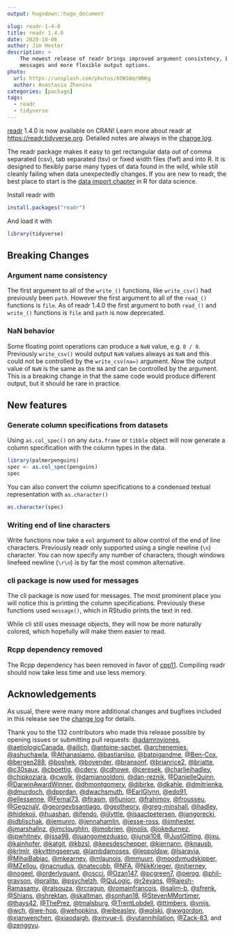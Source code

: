 ```yaml
---
output: hugodown::hugo_document

slug: readr-1-4-0
title: readr 1.4.0
date: 2020-10-06
author: Jim Hester
description: >
    The newest release of readr brings improved argument consistency, better
    messages and more flexible output options.
photo:
  url: https://unsplash.com/photos/XOW1WqrWNKg
  author: Anastasia Zhenina
categories: [package]
tags:
  - readr
  - tidyverse
---
```


[readr](http://readr.tidyverse.org) 1.4.0 is now available on CRAN! Learn more
about readr at <https://readr.tidyverse.org>. Detailed notes are always in the
[change log](https://readr.tidyverse.org/news/index.html#readr-1-4-0).

The readr package makes it easy to get rectangular data out of comma separated
(csv), tab separated (tsv) or fixed width files (fwf) and into R. It
is designed to flexibly parse many types of data found in the wild, while still
cleanly failing when data unexpectedly changes. If you are new to readr, the
best place to start is the [data import
chapter](https://r4ds.had.co.nz/data-import.html) in R for data science.

Install readr with

```r
install.packages("readr")
```

And load it with


```r
library(tidyverse)
```

## Breaking Changes

### Argument name consistency

The first argument to all of the `write_()` functions, like `write_csv()` had previously been `path`.
However the first argument to all of the `read_()` functions is `file`.
As of readr 1.4.0 the first argument to both `read_()` and `write_()` functions is `file` and `path` is now deprecated.

### NaN behavior

Some floating point operations can produce a `NaN` value, e.g. `0 / 0`.
Previously `write_csv()` would output `NaN` values always as `NaN` and this could not be controlled by the `write_csv(na=)` argument.
Now the output value of `NaN` is the same as the `NA` and can be controlled by the argument.
This is a breaking change in that the same code would produce different output, but it should be rare in practice.

## New features

### Generate column specifications from datasets

Using `as.col_spec()` on any `data.frame` or `tibble` object will now generate a column specification with the column types in the data.

```r
library(palmerpenguins)
spec <- as.col_spec(penguins)
spec
```

You can also convert the column specifications to a condensed textual representation with `as.character()`

```r
as.character(spec)
```

### Writing end of line characters

Write functions now take a `eol` argument to allow control of the end of line characters.
Previously readr only supported using a single newline (`\n`) character.
You can now specify any number of characters, though windows linefeed newline (`\r\n`) is by far the most common alternative.

### cli package is now used for messages

The cli package is now used for messages.
The most prominent place you will notice this is printing the column specifications.
Previously these functions used `message()`, which in RStudio prints the text in red.

While cli still uses message objects, they will now be more naturally colored, which hopefully will make them easier to read.

### Rcpp dependency removed

The Rcpp dependency has been removed in favor of [cpp11](https://cpp11.r-lib.org/).
Compiling readr should now take less time and use less memory.

## Acknowledgements

As usual, there were many more additional changes and bugfixes included in this release see the [change log](https://readr.tidyverse.org/news/index.html#readr-1-4-0) for details.

Thank you to the 132 contributors who made this release possible by opening issues or submitting pull requests:
[&#x0040;adamroyjones](https://github.com/adamroyjones), [&#x0040;aetiologicCanada](https://github.com/aetiologicCanada), [&#x0040;ailich](https://github.com/ailich), [&#x0040;antoine-sachet](https://github.com/antoine-sachet), [&#x0040;archenemies](https://github.com/archenemies), [&#x0040;ashuchawla](https://github.com/ashuchawla), [&#x0040;Athanasiamo](https://github.com/Athanasiamo), [&#x0040;bastianilso](https://github.com/bastianilso), [&#x0040;batpigandme](https://github.com/batpigandme), [&#x0040;Ben-Cox](https://github.com/Ben-Cox), [&#x0040;bergen288](https://github.com/bergen288), [&#x0040;boshek](https://github.com/boshek), [&#x0040;bovender](https://github.com/bovender), [&#x0040;bransonf](https://github.com/bransonf), [&#x0040;brianrice2](https://github.com/brianrice2), [&#x0040;briatte](https://github.com/briatte), [&#x0040;c30saux](https://github.com/c30saux), [&#x0040;cboettig](https://github.com/cboettig), [&#x0040;cderv](https://github.com/cderv), [&#x0040;cdhowe](https://github.com/cdhowe), [&#x0040;ceresek](https://github.com/ceresek), [&#x0040;charliejhadley](https://github.com/charliejhadley), [&#x0040;chipkoziara](https://github.com/chipkoziara), [&#x0040;cwolk](https://github.com/cwolk), [&#x0040;damianooldoni](https://github.com/damianooldoni), [&#x0040;dan-reznik](https://github.com/dan-reznik), [&#x0040;DanielleQuinn](https://github.com/DanielleQuinn), [&#x0040;DarwinAwardWinner](https://github.com/DarwinAwardWinner), [&#x0040;dhmontgomery](https://github.com/dhmontgomery), [&#x0040;djbirke](https://github.com/djbirke), [&#x0040;dkahle](https://github.com/dkahle), [&#x0040;dmitrienka](https://github.com/dmitrienka), [&#x0040;dmurdoch](https://github.com/dmurdoch), [&#x0040;dpprdan](https://github.com/dpprdan), [&#x0040;dwachsmuth](https://github.com/dwachsmuth), [&#x0040;EarlGlynn](https://github.com/EarlGlynn), [&#x0040;edo91](https://github.com/edo91), [&#x0040;ellessenne](https://github.com/ellessenne), [&#x0040;Fernal73](https://github.com/Fernal73), [&#x0040;firasm](https://github.com/firasm), [&#x0040;fjuniorr](https://github.com/fjuniorr), [&#x0040;frahimov](https://github.com/frahimov), [&#x0040;frousseu](https://github.com/frousseu), [&#x0040;GegznaV](https://github.com/GegznaV), [&#x0040;georgevbsantiago](https://github.com/georgevbsantiago), [&#x0040;geotheory](https://github.com/geotheory), [&#x0040;greg-minshall](https://github.com/greg-minshall), [&#x0040;hadley](https://github.com/hadley), [&#x0040;hidekoji](https://github.com/hidekoji), [&#x0040;huashan](https://github.com/huashan), [&#x0040;ifendo](https://github.com/ifendo), [&#x0040;ijlyttle](https://github.com/ijlyttle), [&#x0040;isaactpetersen](https://github.com/isaactpetersen), [&#x0040;jangorecki](https://github.com/jangorecki), [&#x0040;jdblischak](https://github.com/jdblischak), [&#x0040;jemunro](https://github.com/jemunro), [&#x0040;jennahamlin](https://github.com/jennahamlin), [&#x0040;jesse-ross](https://github.com/jesse-ross), [&#x0040;jimhester](https://github.com/jimhester), [&#x0040;jmarshallnz](https://github.com/jmarshallnz), [&#x0040;jmcloughlin](https://github.com/jmcloughlin), [&#x0040;jmobrien](https://github.com/jmobrien), [&#x0040;jnolis](https://github.com/jnolis), [&#x0040;jokedurnez](https://github.com/jokedurnez), [&#x0040;jpwhitney](https://github.com/jpwhitney), [&#x0040;jssa98](https://github.com/jssa98), [&#x0040;juangomezduaso](https://github.com/juangomezduaso), [&#x0040;junqi108](https://github.com/junqi108), [&#x0040;JustGitting](https://github.com/JustGitting), [&#x0040;jxu](https://github.com/jxu), [&#x0040;kainhofer](https://github.com/kainhofer), [&#x0040;katgit](https://github.com/katgit), [&#x0040;kbzsl](https://github.com/kbzsl), [&#x0040;keesdeschepper](https://github.com/keesdeschepper), [&#x0040;kiernann](https://github.com/kiernann), [&#x0040;knausb](https://github.com/knausb), [&#x0040;krlmlr](https://github.com/krlmlr), [&#x0040;kvittingseerup](https://github.com/kvittingseerup), [&#x0040;lambdamoses](https://github.com/lambdamoses), [&#x0040;leopoldsw](https://github.com/leopoldsw), [&#x0040;lsaravia](https://github.com/lsaravia), [&#x0040;MihaiBabiac](https://github.com/MihaiBabiac), [&#x0040;mkearney](https://github.com/mkearney), [&#x0040;mlaunois](https://github.com/mlaunois), [&#x0040;mmuurr](https://github.com/mmuurr), [&#x0040;moodymudskipper](https://github.com/moodymudskipper), [&#x0040;MZellou](https://github.com/MZellou), [&#x0040;nacnudus](https://github.com/nacnudus), [&#x0040;natecobb](https://github.com/natecobb), [&#x0040;NFA](https://github.com/NFA), [&#x0040;NikKrieger](https://github.com/NikKrieger), [&#x0040;njtierney](https://github.com/njtierney), [&#x0040;nogeel](https://github.com/nogeel), [&#x0040;orderlyquant](https://github.com/orderlyquant), [&#x0040;oscci](https://github.com/oscci), [&#x0040;Ozan147](https://github.com/Ozan147), [&#x0040;pcgreen7](https://github.com/pcgreen7), [&#x0040;perog](https://github.com/perog), [&#x0040;phil-grayson](https://github.com/phil-grayson), [&#x0040;pralitp](https://github.com/pralitp), [&#x0040;psychelzh](https://github.com/psychelzh), [&#x0040;QuLogic](https://github.com/QuLogic), [&#x0040;r2evans](https://github.com/r2evans), [&#x0040;Rajesh-Ramasamy](https://github.com/Rajesh-Ramasamy), [&#x0040;ralsouza](https://github.com/ralsouza), [&#x0040;rcragun](https://github.com/rcragun), [&#x0040;romainfrancois](https://github.com/romainfrancois), [&#x0040;salim-b](https://github.com/salim-b), [&#x0040;sfrenk](https://github.com/sfrenk), [&#x0040;Shians](https://github.com/Shians), [&#x0040;shrektan](https://github.com/shrektan), [&#x0040;skaltman](https://github.com/skaltman), [&#x0040;sonhan18](https://github.com/sonhan18), [&#x0040;StevenMMortimer](https://github.com/StevenMMortimer), [&#x0040;thays42](https://github.com/thays42), [&#x0040;ThePrez](https://github.com/ThePrez), [&#x0040;tmalsburg](https://github.com/tmalsburg), [&#x0040;TrentLobdell](https://github.com/TrentLobdell), [&#x0040;ttimbers](https://github.com/ttimbers), [&#x0040;vnijs](https://github.com/vnijs), [&#x0040;wch](https://github.com/wch), [&#x0040;we-hop](https://github.com/we-hop), [&#x0040;wehopkins](https://github.com/wehopkins), [&#x0040;wibeasley](https://github.com/wibeasley), [&#x0040;wolski](https://github.com/wolski), [&#x0040;wwgordon](https://github.com/wwgordon), [&#x0040;xianwenchen](https://github.com/xianwenchen), [&#x0040;xiaodaigh](https://github.com/xiaodaigh), [&#x0040;xinyue-li](https://github.com/xinyue-li), [&#x0040;yutannihilation](https://github.com/yutannihilation), [&#x0040;Zack-83](https://github.com/Zack-83), and [&#x0040;zenggyu](https://github.com/zenggyu).
